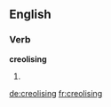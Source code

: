 
==English==

===Verb===
'''creolising'''

# {{present participle of|creolise}}

[[de:creolising]]
[[fr:creolising]]